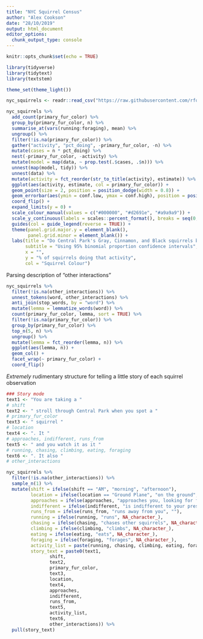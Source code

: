 ```yaml
---
title: "NYC Squirrel Census"
author: "Alex Cookson"
date: "28/10/2019"
output: html_document
editor_options: 
  chunk_output_type: console
---
```


```r
knitr::opts_chunk$set(echo = TRUE)
```

```r
library(tidyverse)
library(tidytext)
library(textstem)

theme_set(theme_light())

nyc_squirrels <- readr::read_csv("https://raw.githubusercontent.com/rfordatascience/tidytuesday/master/data/2019/2019-10-29/nyc_squirrels.csv")
```

```r
nyc_squirrels %>%
  add_count(primary_fur_color) %>%
  group_by(primary_fur_color, n) %>%
  summarise_at(vars(running:foraging), mean) %>%
  ungroup() %>%
  filter(!is.na(primary_fur_color)) %>%
  gather("activity", "pct_doing", -primary_fur_color, -n) %>%
  mutate(cases = n * pct_doing) %>%
  nest(-primary_fur_color, -activity) %>%
  mutate(model = map(data, ~ prop.test(.$cases, .$n))) %>%
  unnest(map(model, tidy)) %>%
  unnest(data) %>%
  mutate(activity = fct_reorder(str_to_title(activity), estimate)) %>%
  ggplot(aes(activity, estimate, col = primary_fur_color)) +
  geom_point(size = 2, position = position_dodge(width = 0.8)) +
  geom_errorbar(aes(ymin = conf.low, ymax = conf.high), position = position_dodge(width = 0.8)) +
  coord_flip() +
  expand_limits(y = 0) +
  scale_colour_manual(values = c("#000000", "#d2691e", "#a9a9a9")) +
  scale_y_continuous(labels = scales::percent_format(), breaks = seq(0, 0.5, 0.1)) +
  guides(col = guide_legend(reverse = TRUE)) +
  theme(panel.grid.major.y = element_blank(),
        panel.grid.minor = element_blank()) +
  labs(title = "Do Central Park's Gray, Cinnamon, and Black squirrels behave differently?",
       subtitle = "Using 95% binomial proportion confidence intervals",
       x = "",
       y = "% of squirrels doing that activity",
       col = "Squirrel Colour")
```

Parsing description of "other interactions"

```r
nyc_squirrels %>%
  filter(!is.na(other_interactions)) %>%
  unnest_tokens(word, other_interactions) %>%
  anti_join(stop_words, by = "word") %>%
  mutate(lemma = lemmatize_words(word)) %>%
  count(primary_fur_color, lemma, sort = TRUE) %>%
  filter(!is.na(primary_fur_color)) %>%
  group_by(primary_fur_color) %>%
  top_n(5, n) %>%
  ungroup() %>%
  mutate(lemma = fct_reorder(lemma, n)) %>%
  ggplot(aes(lemma, n)) +
  geom_col() +
  facet_wrap(~ primary_fur_color) +
  coord_flip()
```

*Extremely* rudimentary structure for telling a little story of each squirrel observation

```r
### Story mode
text1 <- "You are taking a "
# shift
text2 <- " stroll through Central Park when you spot a "
# primary_fur_color
text3 <- " squirrel "
# location
text4 <- ". It "
# approaches, indifferent, runs_from
text5 <- " and you watch it as it "
# running, chasing, climbing, eating, foraging
text6 <- ". It also "
# other_interactions

nyc_squirrels %>%
  filter(!is.na(other_interactions)) %>%
  sample_n(1) %>%
  mutate(shift = ifelse(shift == "AM", "morning", "afternoon"),
         location = ifelse(location == "Ground Plane", "on the ground", "in a tree"),
         approaches = ifelse(approaches, "approaches you, looking for food,", ""),
         indifferent = ifelse(indifferent, "is indifferent to your presence", ""),
         runs_from = ifelse(runs_from, "runs away from you", ""),
         running = ifelse(running, "runs", NA_character_),
         chasing = ifelse(chasing, "chases other squirrels", NA_character_),
         climbing = ifelse(climbing, "climbs", NA_character_),
         eating = ifelse(eating, "eats", NA_character_),
         foraging = ifelse(foraging, "forages", NA_character_),
         activity_list = paste(running, chasing, climbing, eating, foraging, sep = ", "),
         story_text = paste0(text1,
                shift,
                text2,
                primary_fur_color,
                text3,
                location,
                text4,
                approaches,
                indifferent,
                runs_from,
                text5,
                activity_list,
                text6,
                other_interactions)) %>%
  pull(story_text)
```

